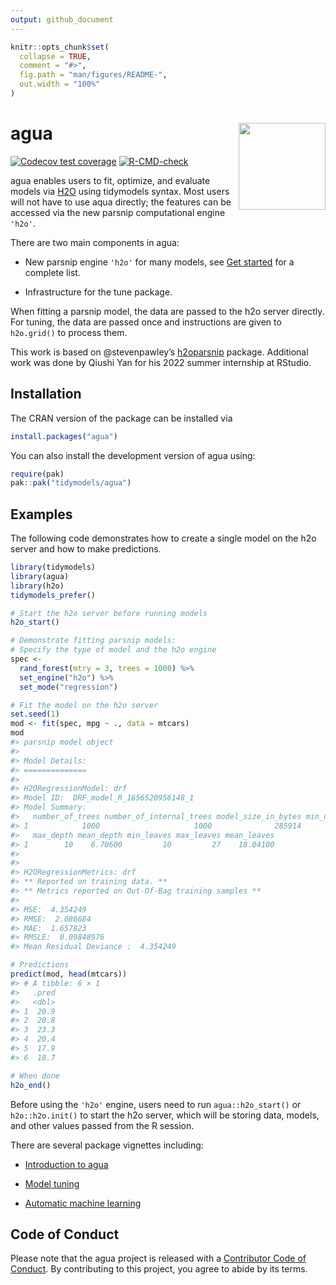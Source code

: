 ```yaml
---
output: github_document
---
```


<!-- README.md is generated from README.Rmd. Please edit that file -->

```r
knitr::opts_chunk$set(
  collapse = TRUE,
  comment = "#>",
  fig.path = "man/figures/README-",
  out.width = "100%"
)
```

# agua <a href="https://agua.tidymodels.org/"><img src="man/figures/logo.svg" align="right" height="139" /></a>

<!-- badges: start -->
[![Codecov test coverage](https://codecov.io/gh/tidymodels/agua/branch/main/graph/badge.svg)](https://app.codecov.io/gh/tidymodels/agua?branch=main)
[![R-CMD-check](https://github.com/tidymodels/agua/actions/workflows/R-CMD-check.yaml/badge.svg)](https://github.com/tidymodels/agua/actions/workflows/R-CMD-check.yaml)
<!-- badges: end -->

agua enables users to fit, optimize, and evaluate models via [H2O](https://h2o.ai/) using tidymodels syntax. Most users will not have to use aqua directly; the features can be accessed via the new parsnip computational engine `'h2o'`. 

There are two main components in agua: 

* New parsnip engine `'h2o'` for many models, see [Get started](https:://agua.tidymodels.org/articles/agua) for a complete list. 

* Infrastructure for the tune package. 

When fitting a parsnip model, the data are passed to the h2o server directly. For tuning, the data are passed once and instructions are given to `h2o.grid()` to process them. 

This work is based on @stevenpawley's [h2oparsnip](https://github.com/stevenpawley/h2oparsnip) package. Additional work was done by Qiushi Yan for his 2022 summer internship at RStudio. 

## Installation

The CRAN version of the package can be installed via

```r
install.packages("agua")
```

You can also install the development version of agua using:

``` r
require(pak)
pak::pak("tidymodels/agua")
```

## Examples

The following code demonstrates how to create a single model on the h2o server and how to make predictions. 

```r
library(tidymodels)
library(agua)
library(h2o)
tidymodels_prefer()
```

```r
# Start the h2o server before running models
h2o_start()

# Demonstrate fitting parsnip models: 
# Specify the type of model and the h2o engine 
spec <-
  rand_forest(mtry = 3, trees = 1000) %>%
  set_engine("h2o") %>%
  set_mode("regression")

# Fit the model on the h2o server
set.seed(1)
mod <- fit(spec, mpg ~ ., data = mtcars)
mod
#> parsnip model object
#> 
#> Model Details:
#> ==============
#> 
#> H2ORegressionModel: drf
#> Model ID:  DRF_model_R_1656520956148_1 
#> Model Summary: 
#>   number_of_trees number_of_internal_trees model_size_in_bytes min_depth
#> 1            1000                     1000              285914         4
#>   max_depth mean_depth min_leaves max_leaves mean_leaves
#> 1        10    6.70600         10         27    18.04100
#> 
#> 
#> H2ORegressionMetrics: drf
#> ** Reported on training data. **
#> ** Metrics reported on Out-Of-Bag training samples **
#> 
#> MSE:  4.354249
#> RMSE:  2.086684
#> MAE:  1.657823
#> RMSLE:  0.09848976
#> Mean Residual Deviance :  4.354249

# Predictions
predict(mod, head(mtcars))
#> # A tibble: 6 × 1
#>   .pred
#>   <dbl>
#> 1  20.9
#> 2  20.8
#> 3  23.3
#> 4  20.4
#> 5  17.9
#> 6  18.7

# When done
h2o_end()
```

Before using the `'h2o'` engine, users need to run `agua::h2o_start()` or `h2o::h2o.init()` to start the h2o server, which will be storing data, models, and other values passed from the R session. 

There are several package vignettes including: 

- [Introduction to agua](https://agua.tidymodels.org/articles/agua.html)

- [Model tuning](https://agua.tidymodels.org/articles/tune.html)

- [Automatic machine learning](https://agua.tidymodels.org/articles/auto_ml.html)


## Code of Conduct
  
Please note that the agua project is released with a [Contributor Code of Conduct](https://contributor-covenant.org/version/2/0/CODE_OF_CONDUCT.html). By contributing to this project, you agree to abide by its terms.
